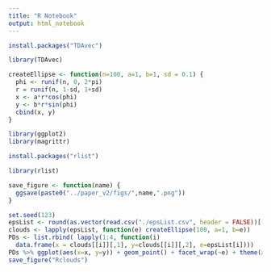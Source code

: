 ```yaml
---
title: "R Notebook"
output: html_notebook
---
```


```r
install.packages("TDAvec")
```

```r
library(TDAvec)
```

```r
createEllipse <- function(n=100, a=1, b=1, sd = 0.1) {
  phi <- runif(n, 0, 2*pi)
  r = runif(n, 1-sd, 1+sd)
  x <- a*r*cos(phi)
  y <- b*r*sin(phi)
  cbind(x, y)
}
```

```r
library(ggplot2)
library(magrittr)
```

```r
install.packages("rlist")
```

```r
library(rlist)
```

```r
save_figure <- function(name) {
  ggsave(paste0("../paper_v2/figs/",name,".png"))
}
```



```r
set.seed(123)
epsList <- round(as.vector(read.csv("./epsList.csv", header = FALSE))[[1]], 3)
clouds <- lapply(epsList, function(e) createEllipse(100, a=1, b=e))
PDs <- list.rbind( lapply(1:4, function(i) 
  data.frame(x = clouds[[i]][,1], y=clouds[[i]][,2], e=epsList[i])))
PDs %>% ggplot(aes(x=x, y=y)) + geom_point() + facet_wrap(~e) + theme(aspect.ratio = 1)
save_figure("Rclouds")
```

